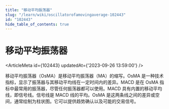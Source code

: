 ```yaml
---
title: "移动平均振荡器"
slug: "/learn/wiki/oscillatorofamovingaverage-102443"
id: "102443"
hide_table_of_contents: true
---
```



# 移动平均振荡器

<ArticleMeta id={102443} updatedAt={'2023-09-26 13:59:00'} />
<div className='border-solid border-b border-t-0 my-4 border-[var(--ifm-color-gray-300)]' />

移动平均振荡器（OsMA）是移动平均振荡器（MA）的缩写。OsMA 是一种技术指标，显示了振荡器与其移动平均线在一定时间内的差异。MACD 是在 OsMA 指标中最常用的振荡器，尽管任何振荡器都可以使用。MACD 具有内置的移动平均线，即信号线。信号线是 MACD 线的平均。OsMA 是这两条线之间的差异或空间，通常绘制为柱状图。它可以提供趋势确认以及可能的交易信号。
